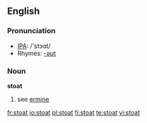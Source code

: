 ==English==

===Pronunciation===
*[[w:IPA|IPA]]: /'stɔɑt/
*Rhymes: [[Rhymes:English:-əʊt|-əʊt]]

===Noun===
'''stoat'''

# see [[ermine]]

[[fr:stoat]]
[[io:stoat]]
[[pl:stoat]]
[[fi:stoat]]
[[te:stoat]]
[[vi:stoat]]